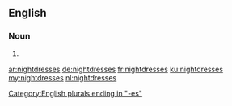 ==English==

===Noun===
{{head|en|plural}}

# {{plural of|nightdress|lang=en}}

[[Category:English plurals ending in "-es"]]

[[ar:nightdresses]]
[[de:nightdresses]]
[[fr:nightdresses]]
[[ku:nightdresses]]
[[my:nightdresses]]
[[nl:nightdresses]]